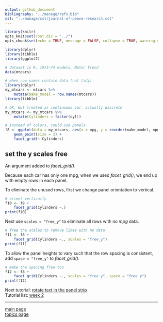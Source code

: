 ```yaml
---
output: github_document
bibliography: "../manage/refs.bib" 
csl: "../manage/csl/journal-of-peace-research.csl"
---
```


```r
library(knitr)
opts_knit$set(root.dir = "../")
opts_chunk$set(echo = TRUE, message = FALSE, collapse = TRUE, warning = FALSE, cache = TRUE, cache.path = "tut-07-cache/", fig.path = "tut-07-images/")
```



```r
library(dplyr)
library(tibble)
library(ggplot2)

# dataset in R, 1973–74 models, Motor Trend
data(mtcars)

# when row names contain data (not tidy)
library(dplyr)
my_mtcars <- mtcars %>%
	mutate(make_model = row.names(mtcars))
library(tibble)

# OK, but treated as continuous var, actually discrete
my_mtcars <- my_mtcars %>%
	mutate(Cylinders = factor(cyl))

# instead of colors, could use panels
f8 <- ggplot(data = my_mtcars, aes(x = mpg, y = reorder(make_model, mpg))) +
	geom_point(size = 3) +
	facet_grid(~ Cylinders)
```






## set the y scales free 

An argument added to *facet_grid()*. 

Because each car has only one mpg, when we used *facet_grid()*, we end up with empty rows in each panel.

To eliminate the unused rows, first we change panel orientation to vertical. 

```r
# orient vertically
f10 <- f8 +
	facet_grid(Cylinders ~.)
print(f10)
```

Next use `scales = "free_y"` to eliminate all rows with no *mpg* data. 

```r
# free the scales to remove lines with no data
f11 <- f8 +
	facet_grid(Cylinders ~., scales = "free_y")
print(f11)
```


To allow the panel heights to vary such that the row spacing is consistent, add `space = "free_y"` to *facet_grid()*. 

```r
# make the spacing free too
f12 <- f8 +
	facet_grid(Cylinders ~., scales = "free_y", space = "free_y")
print(f12)
```


Next tutorial: [rotate text in the panel strip](tut-0710_rotate-strip-text.md)<br>
Tutorial list: [week 2](week-02_assignments.md)  

---
 
[main page](../README.md)<br>
[topics page](../README-by-topic.md) 



